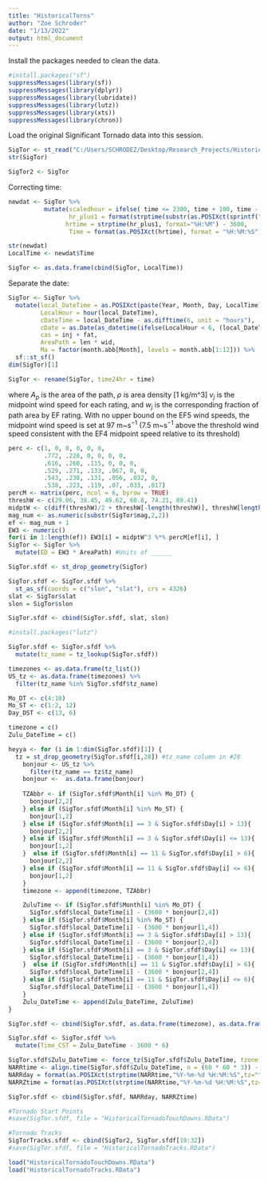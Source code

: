 ```yaml
---
title: "HistoricalTorns"
author: "Zoe Schroder"
date: "1/13/2022"
output: html_document
---
```


Install the packages needed to clean the data. 
```r
#install.packages("sf")
suppressMessages(library(sf))
suppressMessages(library(dplyr))
suppressMessages(library(lubridate))
suppressMessages(library(lutz))
suppressMessages(library(xts))
suppressMessages(library(chron))
```

Load the original Significant Tornado data into this session. 
```r
SigTor <- st_read("C:/Users/SCHRODEZ/Desktop/Research_Projects/HistoricalTornadoes/SignificantTornadoesData/SignificantTornadoes.shp")
str(SigTor)

SigTor2 <- SigTor
```
Correcting time: 
```r
newdat <- SigTor %>%
          mutate(scaledhour = ifelse( time <= 2300, time + 100, time - 2300),
                 hr_plus1 = format(strptime(substr(as.POSIXct(sprintf("%04.0f", scaledhour), format="%H%M"), 12, 16), '%H:%M'), '%H:%M'),
                hrtime = strptime(hr_plus1, format="%H:%M") - 3600,
                 Time = format(as.POSIXct(hrtime), format = "%H:%M:%S"))

str(newdat)
LocalTime <- newdat$Time

SigTor <- as.data.frame(cbind(SigTor, LocalTime))
```
Separate the date: 

```r

SigTor <- SigTor %>%
  mutate(local_DateTime = as.POSIXct(paste(Year, Month, Day, LocalTime), format = "%Y%m%d%H"),
         LocalHour = hour(local_DateTime),
         cDateTime = local_DateTime - as.difftime(6, unit = "hours"),
         cDate = as.Date(as_datetime(ifelse(LocalHour < 6, (local_DateTime - 86400), cDateTime), tz = Sys.timezone())),
         cas = inj + fat,
         AreaPath = len * wid,
         Ma = factor(month.abb[Month], levels = month.abb[1:12])) %>%
  sf::st_sf()
dim(SigTor)[1]

SigTor <- rename(SigTor, time24hr = time)
```

where $A_p$ is the area of the path, $\rho$ is area density [1 kg/m^3]  $v_j$ is the midpoint wind speed for each rating, and $w_j$ is the corresponding fraction of path area by EF rating. With no upper bound on the EF5 wind speeds, the midpoint wind speed is set at 97 m~s$^{-1}$ (7.5 m~s$^{-1}$ above the threshold wind speed consistent with the EF4 midpoint speed relative to its threshold)
```r
perc <- c(1, 0, 0, 0, 0, 0, 
          .772, .228, 0, 0, 0, 0,
          .616, .268, .115, 0, 0, 0,
          .529, .271, .133, .067, 0, 0,
          .543, .238, .131, .056, .032, 0,
          .538, .223, .119, .07, .033, .017)
percM <- matrix(perc, ncol = 6, byrow = TRUE)
threshW <- c(29.06, 38.45, 49.62, 60.8, 74.21, 89.41)
midptW <- c(diff(threshW)/2 + threshW[-length(threshW)], threshW[length(threshW)] + 7.5)
mag_num <- as.numeric(substr(SigTor$mag,2,2))
ef <- mag_num + 1 
EW3 <- numeric()
for(i in 1:length(ef)) EW3[i] = midptW^3 %*% percM[ef[i], ]
SigTor <- SigTor %>%
  mutate(ED = EW3 * AreaPath) #Units of ______
``` 

```r
SigTor.sfdf <- st_drop_geometry(SigTor)

SigTor.sfdf <- SigTor.sfdf %>%
  st_as_sf(coords = c("slon", "slat"), crs = 4326)
slat <- SigTor$slat
slon = SigTor$slon

SigTor.sfdf <- cbind(SigTor.sfdf, slat, slon)
```

```r
#install.packages("lutz")

SigTor.sfdf <- SigTor.sfdf %>% 
  mutate(tz_name = tz_lookup(SigTor.sfdf))

timezones <- as.data.frame(tz_list())
US_tz <- as.data.frame(timezones) %>%
  filter(tz_name %in% SigTor.sfdf$tz_name) 
```

```r
Mo_DT <- c(4:10)
Mo_ST <- c(1:2, 12)
Day_DST <- c(13, 6)

timezone = c()
Zulu_DateTime = c()

heyya <- for (i in 1:dim(SigTor.sfdf)[1]) {
  tz = st_drop_geometry(SigTor.sfdf[i,28]) #tz_name column in #28 
    bonjour <- US_tz %>%
      filter(tz_name == tz$tz_name) 
    bonjour <-  as.data.frame(bonjour)
    
    TZAbbr <- if (SigTor.sfdf$Month[i] %in% Mo_DT) {
      bonjour[2,2]
    } else if (SigTor.sfdf$Month[i] %in% Mo_ST) {
      bonjour[1,2]
    } else if (SigTor.sfdf$Month[i] == 3 & SigTor.sfdf$Day[i] > 13){
      bonjour[2,2]
    } else if (SigTor.sfdf$Month[i] == 3 & SigTor.sfdf$Day[i] <= 13){
      bonjour[1,2]
    }  else if (SigTor.sfdf$Month[i] == 11 & SigTor.sfdf$Day[i] > 6){
      bonjour[2,2]
    } else if (SigTor.sfdf$Month[i] == 11 & SigTor.sfdf$Day[i] <= 6){
      bonjour[1,2]
    }
    timezone <- append(timezone, TZAbbr)

    ZuluTime <- if (SigTor.sfdf$Month[i] %in% Mo_DT) {
      SigTor.sfdf$local_DateTime[i] - (3600 * bonjour[2,4])
    } else if (SigTor.sfdf$Month[i] %in% Mo_ST) {
      SigTor.sfdf$local_DateTime[i] - (3600 * bonjour[1,4])
    } else if (SigTor.sfdf$Month[i] == 3 & SigTor.sfdf$Day[i] > 13){
      SigTor.sfdf$local_DateTime[i] - (3600 * bonjour[2,4])
    } else if (SigTor.sfdf$Month[i] == 3 & SigTor.sfdf$Day[i] <= 13){
      SigTor.sfdf$local_DateTime[i] - (3600 * bonjour[1,4])
    }  else if (SigTor.sfdf$Month[i] == 11 & SigTor.sfdf$Day[i] > 6){
      SigTor.sfdf$local_DateTime[i] - (3600 * bonjour[2,4])
    } else if (SigTor.sfdf$Month[i] == 11 & SigTor.sfdf$Day[i] <= 6){
      SigTor.sfdf$local_DateTime[i] - (3600 * bonjour[1,4])
    }
    Zulu_DateTime <- append(Zulu_DateTime, ZuluTime)    
}

SigTor.sfdf <- cbind(SigTor.sfdf, as.data.frame(timezone), as.data.frame(Zulu_DateTime))
```

```r
SigTor.sfdf <- SigTor.sfdf %>%
  mutate(Time_CST = Zulu_DateTime - 3600 * 6)
```


```r
SigTor.sfdf$Zulu_DateTime <- force_tz(SigTor.sfdf$Zulu_DateTime, tzone = "UTC")
NARRtime <- align.time(SigTor.sfdf$Zulu_DateTime, n = (60 * 60 * 3)) - 3600 * 3 ###Had to remove the -3600*3
NARRday = format(as.POSIXct(strptime(NARRtime,"%Y-%m-%d %H:%M:%S",tz="")) ,format = "%Y/%m/%d")
NARRZtime = format(as.POSIXct(strptime(NARRtime,"%Y-%m-%d %H:%M:%S",tz="")) ,format = "%H")

SigTor.sfdf <- cbind(SigTor.sfdf, NARRday, NARRZtime)
```

```r
#Tornado Start Points
#save(SigTor.sfdf, file = "HistoricalTornadoTouchDowns.RData")

#Tornado Tracks
SigTorTracks.sfdf <- cbind(SigTor2, SigTor.sfdf[19:32])
#save(SigTor.sfdf, file = "HistoricalTornadoTracks.RData")
```

```r
load("HistoricalTornadoTouchDowns.RData")
load("HistoricalTornadoTracks.RData")
```



